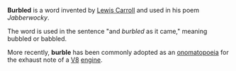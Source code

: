 {{msg:vfd}}

'''Burbled''' is a word invented by [[Lewis Carroll]] and used in his poem ''Jabberwocky''.

The word is used in the sentence "and ''burbled'' as it came," meaning bubbled or babbled.

More recently, '''burble''' has been commonly adopted as an [[onomatopoeia]] for the exhaust note of a [[V8]] [[internal-combustion engine|engine]].

{{msg:stub}}